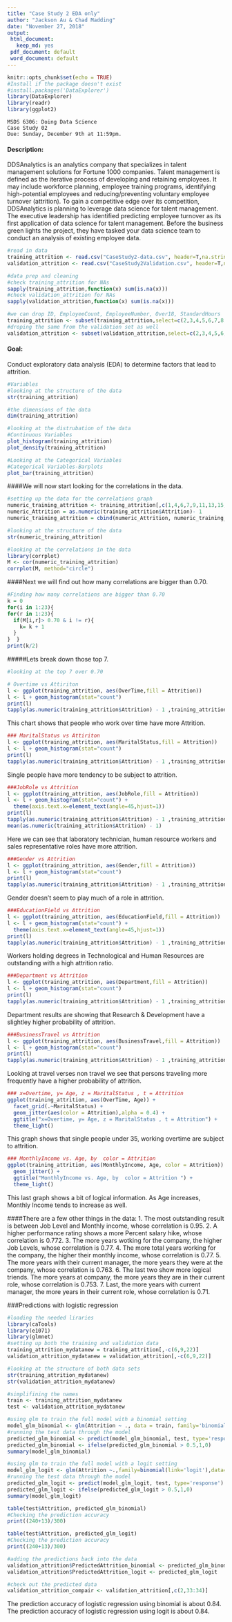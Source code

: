 ```yaml
---
title: "Case Study 2 EDA only"
author: "Jackson Au & Chad Madding"
date: "November 27, 2018"
output:
 html_document:
   keep_md: yes
 pdf_document: default
 word_document: default
---
```


```r
knitr::opts_chunk$set(echo = TRUE)
#Install if the package doesn't exist 
#install.packages('DataExplorer') 
library(DataExplorer)
library(readr)
library(ggplot2)
```

    MSDS 6306: Doing Data Science
    Case Study 02
    Due: Sunday, December 9th at 11:59pm. 

#### Description:
DDSAnalytics is an analytics company that specializes in talent management solutions for Fortune 1000 companies. Talent management is defined as the iterative process of developing and retaining employees. It may include workforce planning, employee training programs, identifying high-potential employees and reducing/preventing voluntary employee turnover (attrition). To gain a competitive edge over its competition, DDSAnalytics is planning to leverage data science for talent management. The executive leadership has identified predicting employee turnover as its first application of data science for talent management. Before the business green lights the project, they have tasked your data science team to conduct an analysis of existing employee data.

```r
#read in data
training_attrition <- read.csv("CaseStudy2-data.csv", header=T,na.strings=c(""))
validation_attrition <- read.csv("CaseStudy2Validation.csv", header=T,na.strings=c(""))

#data prep and cleaning
#check training_attrition for NAs
sapply(training_attrition,function(x) sum(is.na(x)))
#check validation_attrition for NAs
sapply(validation_attrition,function(x) sum(is.na(x)))

#we can drop ID, EmployeeCount, EmployeeNumber, Over18, StandardHours
training_attrition <- subset(training_attrition,select=c(2,3,4,5,6,7,8,9,12,13,14,15,16,17,18,19,20,21,22,24,25,26,27,29,30,31,32,33,34,35,36,37))
#droping the same from the validation set as well
validation_attrition <- subset(validation_attrition,select=c(2,3,4,5,6,7,8,9,12,13,14,15,16,17,18,19,20,21,22,24,25,26,27,29,30,31,32,33,34,35,36,37))
```

#### Goal:
Conduct exploratory data analysis (EDA) to determine factors that lead to attrition.

```r

#Variables
#looking at the structure of the data
str(training_attrition)

#the dimensions of the data
dim(training_attrition)

#looking at the distrubation of the data
#Continuous Variables
plot_histogram(training_attrition)
plot_density(training_attrition)

#Looking at the Categorical Variables
#Categorical Variables-Barplots
plot_bar(training_attrition)
```

####We will now start looking for the correlations in the data.
```r
#setting up the data for the correlations graph
numeric_training_attrition <- training_attrition[,c(1,4,6,7,9,11,13,15,17,19,21:32)]
numeric_Attrition = as.numeric(training_attrition$Attrition)- 1
numeric_training_attrition = cbind(numeric_Attrition, numeric_training_attrition)

#looking at the structure of the data
str(numeric_training_attrition)

#looking at the correlations in the data
library(corrplot)
M <- cor(numeric_training_attrition)
corrplot(M, method="circle")
```
####Next we will find out how many correlations are bigger than 0.70.

```r
#Finding how many correlations are bigger than 0.70
k = 0
for(i in 1:23){
for(r in 1:23){
  if(M[i,r]> 0.70 & i != r){
    k= k + 1
  }
}  }
print(k/2)
```

#####Lets break down those top 7.
```r
#looking at the top 7 over 0.70

# Overtime vs Attiriton
l <- ggplot(training_attrition, aes(OverTime,fill = Attrition))
l <- l + geom_histogram(stat="count")
print(l)
tapply(as.numeric(training_attrition$Attrition) - 1 ,training_attrition$OverTime,mean)
```
This chart shows that people who work over time have more Attrition.

```r
### MaritalStatus vs Attiriton
l <- ggplot(training_attrition, aes(MaritalStatus,fill = Attrition))
l <- l + geom_histogram(stat="count")
print(l)
tapply(as.numeric(training_attrition$Attrition) - 1 ,training_attrition$MaritalStatus,mean)
```
Single people have more tendency to be subject to attrition.

```r
###JobRole vs Attrition
l <- ggplot(training_attrition, aes(JobRole,fill = Attrition))
l <- l + geom_histogram(stat="count") +
  theme(axis.text.x=element_text(angle=45,hjust=1))
print(l)
tapply(as.numeric(training_attrition$Attrition) - 1 ,training_attrition$JobRole,mean)
mean(as.numeric(training_attrition$Attrition) - 1)
```
Here we can see that laboratory technician, human resource workers and sales representative roles have more attrition.

```r
###Gender vs Attrition
l <- ggplot(training_attrition, aes(Gender,fill = Attrition))
l <- l + geom_histogram(stat="count")
print(l)
tapply(as.numeric(training_attrition$Attrition) - 1 ,training_attrition$Gender,mean)
```
Gender doesn't seem to play much of a role in attrition.

```r
###EducationField vs Attrition
l <- ggplot(training_attrition, aes(EducationField,fill = Attrition))
l <- l + geom_histogram(stat="count") +
  theme(axis.text.x=element_text(angle=45,hjust=1))
print(l)
tapply(as.numeric(training_attrition$Attrition) - 1 ,training_attrition$EducationField,mean)

```
Workers holding degrees in Technological and Human Resources are outstanding with a high attrition ratio.

```r
###Department vs Attrition
l <- ggplot(training_attrition, aes(Department,fill = Attrition))
l <- l + geom_histogram(stat="count")
print(l)
tapply(as.numeric(training_attrition$Attrition) - 1 ,training_attrition$Department,mean)
```
Department results are showing that Research & Development have a slightley higher probability of attrition.

```r
###BusinessTravel vs Attrition
l <- ggplot(training_attrition, aes(BusinessTravel,fill = Attrition))
l <- l + geom_histogram(stat="count")
print(l)
tapply(as.numeric(training_attrition$Attrition) - 1 ,training_attrition$BusinessTravel,mean)
```
Looking at travel verses non travel we see that persons traveling more frequently have a higher probability of attrition.

```r
### x=Overtime, y= Age, z = MaritalStatus , t = Attrition
ggplot(training_attrition, aes(OverTime, Age)) +  
  facet_grid(.~MaritalStatus) +
  geom_jitter(aes(color = Attrition),alpha = 0.4) +  
  ggtitle("x=Overtime, y= Age, z = MaritalStatus , t = Attrition") +  
  theme_light()
```
This graph shows that single people under 35, working overtime are subject to attrition.

```r
### MonthlyIncome vs. Age, by  color = Attrition
ggplot(training_attrition, aes(MonthlyIncome, Age, color = Attrition)) + 
  geom_jitter() +
  ggtitle("MonthlyIncome vs. Age, by  color = Attrition ") +
  theme_light()
```
This last graph shows a bit of logical information. As Age increases, Monthly Income tends to increase as well.

####There are a few other things in the data:
1. The most outstanding result is between Job Level and Monthly income, whose correlation is 0.95.
2. A higher performance rating shows a more Percent salary hike, whose correlation is 0.772.
3. The more years wotking for the company, the higher Job Levels, whose correlation is 0.77.
4. The more total years working for the company, the higher their monthly income, whose correlation is 0.77.
5. The more years with their current manager, the more years they were at the company, whose correlation is 0.763.
6. The last two show more logical triends. The more years at company, the more years they are in their current role, whose correlation is 0.753.
7. Last, the more years with current manager, the more years in their current role, whose correlation is 0.71.

###Predictions with logistic regression
```r
#loading the needed liraries
library(caTools)
library(e1071)
library(glmnet)
#setting up both the training and validation data
training_attrition_mydatanew = training_attrition[,-c(6,9,22)]
validation_attrition_mydatanew = validation_attrition[,-c(6,9,22)]

#looking at the structure of both data sets
str(training_attrition_mydatanew)
str(validation_attrition_mydatanew)

#simplifining the names
train <- training_attrition_mydatanew
test <- validation_attrition_mydatanew

#using glm to train the full model with a binomial setting
model_glm_binomial <- glm(Attrition ~ ., data = train, family='binomial')
#running the test data through the model
predicted_glm_binomial <- predict(model_glm_binomial, test, type='response')
predicted_glm_binomial <- ifelse(predicted_glm_binomial > 0.5,1,0)
summary(model_glm_binomial)

#using glm to train the full model with a logit setting
model_glm_logit <- glm(Attrition ~.,family=binomial(link='logit'),data=train)
#running the test data through the model
predicted_glm_logit <- predict(model_glm_logit, test, type='response')
predicted_glm_logit <- ifelse(predicted_glm_logit > 0.5,1,0)
summary(model_glm_logit)

table(test$Attrition, predicted_glm_binomial)
#Checking the prediction accuracy
print((240+13)/300)

table(test$Attrition, predicted_glm_logit)
#Checking the prediction accuracy
print((240+13)/300)

#adding the predictions back into the data
validation_attrition$PredictedAttrition_binomial <- predicted_glm_binomial
validation_attrition$PredictedAttrition_logit <- predicted_glm_logit

#check out the predicted data
validation_attrition_compair <- validation_attrition[,c(2,33:34)]
```
The prediction accuracy of logistic regression using binomial is about 0.84.
The prediction accuracy of logistic regression using logit is about 0.84.
